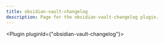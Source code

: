 ---
title: obsidian-vault-changelog
description: Page for the obsidian-vault-changelog plugin.
---


<Plugin pluginId={"obsidian-vault-changelog"}></Plugin>
